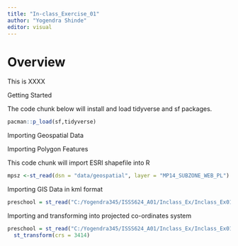 ```yaml
---
title: "In-class_Exercise_01"
author: "Yogendra Shinde"
editor: visual
---
```


# Overview

This is XXXX

Getting Started

The code chunk below will install and load tidyverse and sf packages.

```r
pacman::p_load(sf,tidyverse)
```

Importing Geospatial Data

Importing Polygon Features

This code chunk will import ESRI shapefile into R

```r
mpsz <-st_read(dsn = "data/geospatial", layer = "MP14_SUBZONE_WEB_PL")
```

Importing GIS Data in kml format

```r
preschool = st_read("C:/Yogendra345/ISSS624_A01/Inclass_Ex/Inclass_Ex01/data/geospatial/pre-schools-location-kml.kml")
```

Importing and transforming into projected co-ordinates system

```r
preschool = st_read("C:/Yogendra345/ISSS624_A01/Inclass_Ex/Inclass_Ex01/data/geospatial/pre-schools-location-kml.kml")%>%
  st_transform(crs = 3414)
```
